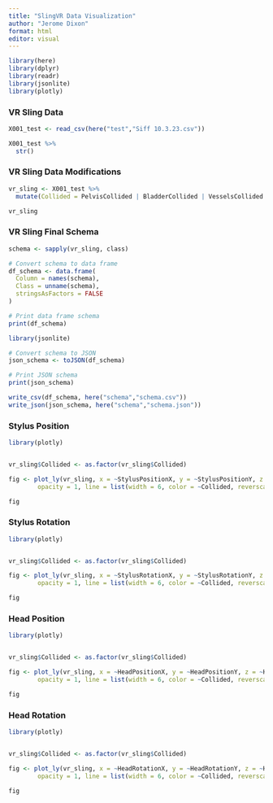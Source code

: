 ```yaml
---
title: "SlingVR Data Visualization"
author: "Jerome Dixon"
format: html
editor: visual
---
```


```r
library(here)
library(dplyr)
library(readr)
library(jsonlite)
library(plotly)
```

### VR Sling Data

```r
X001_test <- read_csv(here("test","Siff 10.3.23.csv"))
```

```r

X001_test %>% 
  str()

```

### VR Sling Data Modifications

```r

vr_sling <- X001_test %>%
  mutate(Collided = PelvisCollided | BladderCollided | VesselsCollided | LeftDotHit | RightDotHit)

vr_sling

```

### VR Sling Final Schema

```r

schema <- sapply(vr_sling, class)

# Convert schema to data frame
df_schema <- data.frame(
  Column = names(schema),
  Class = unname(schema),
  stringsAsFactors = FALSE
)

# Print data frame schema
print(df_schema)


```

```r
library(jsonlite)

# Convert schema to JSON
json_schema <- toJSON(df_schema)

# Print JSON schema
print(json_schema)

```

```r

write_csv(df_schema, here("schema","schema.csv"))
write_json(json_schema, here("schema","schema.json"))

```

### Stylus Position

```r

library(plotly)


vr_sling$Collided <- as.factor(vr_sling$Collided)

fig <- plot_ly(vr_sling, x = ~StylusPositionX, y = ~StylusPositionY, z = ~StylusPositionZ, type = 'scatter3d', mode = 'lines',
        opacity = 1, line = list(width = 6, color = ~Collided, reverscale = FALSE))

fig


```

### Stylus Rotation

```r

library(plotly)


vr_sling$Collided <- as.factor(vr_sling$Collided)

fig <- plot_ly(vr_sling, x = ~StylusRotationX, y = ~StylusRotationY, z = ~StylusRotationZ, type = 'scatter3d', mode = 'lines',
        opacity = 1, line = list(width = 6, color = ~Collided, reverscale = FALSE))

fig

```

### Head Position

```r

library(plotly)


vr_sling$Collided <- as.factor(vr_sling$Collided)

fig <- plot_ly(vr_sling, x = ~HeadPositionX, y = ~HeadPositionY, z = ~HeadPositionZ, type = 'scatter3d', mode = 'lines',
        opacity = 1, line = list(width = 6, color = ~Collided, reverscale = FALSE))

fig


```

### Head Rotation

```r
library(plotly)


vr_sling$Collided <- as.factor(vr_sling$Collided)

fig <- plot_ly(vr_sling, x = ~HeadRotationX, y = ~HeadRotationY, z = ~HeadRotationZ, type = 'scatter3d', mode = 'lines',
        opacity = 1, line = list(width = 6, color = ~Collided, reverscale = FALSE))

fig
```

```r

```
